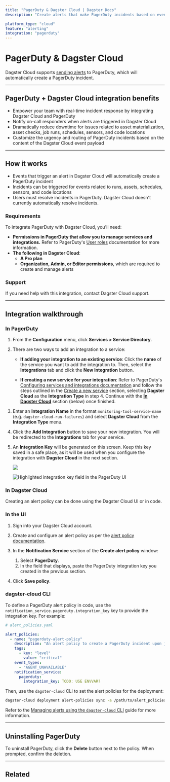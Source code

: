 ```yaml
---
title: "PagerDuty & Dagster Cloud | Dagster Docs"
description: "Create alerts that make PagerDuty incidents based on events in Dagster Cloud."

platform_type: "cloud"
feature: "alerting"
integration: "pagerduty"
---
```


# PagerDuty & Dagster Cloud

<ApplicableDagsterProduct />

Dagster Cloud supports [sending alerts](/dagster-cloud/managing-deployments/alerts) to PagerDuty, which will automatically create a PagerDuty incident.

---

## PagerDuty + Dagster Cloud integration benefits

- Empower your team with real-time incident response by integrating Dagster Cloud and PagerDuty
- Notify on-call responders when alerts are triggered in Dagster Cloud
- Dramatically reduce downtime for issues related to asset materialization, asset checks, job runs, schedules, sensors, and code locations
- Customize the urgency and routing of PagerDuty incidents based on the content of the Dagster Cloud event payload

---

## How it works

- Events that trigger an alert in Dagster Cloud will automatically create a PagerDuty incident
- Incidents can be triggered for events related to runs, assets, schedules, sensors, and code locations
- Users must resolve incidents in PagerDuty. Dagster Cloud doesn't currently automatically resolve incidents.

### Requirements

To integrate PagerDuty with Dagster Cloud, you'll need:

- **Permissions in PagerDuty that allow you to manage services and integrations.** Refer to PagerDuty's [User roles](https://support.pagerduty.com/docs/user-roles) documentation for more information.
- **The following in Dagster Cloud**:
  - **A Pro plan**
  - **Organization, Admin, or Editor permissions**, which are required to create and manage alerts

### Support

If you need help with this integration, contact Dagster Cloud support.

---

## Integration walkthrough

### In PagerDuty

1. From the **Configuration** menu, click **Services > Service Directory**.

2. There are two ways to add an integration to a service:

   - **If adding your integration to an existing service**: Click the **name** of the service you want to add the integration to. Then, select the **Integrations** tab and click the **New Integration** button.

   - **If creating a new service for your integration**: Refer to PagerDuty's [Configuring services and integrations documentation](https://support.pagerduty.com/docs/services-and-integrations#section-configuring-services-and-integrations) and follow the steps outlined in the [Create a new service](https://support.pagerduty.com/docs/services-and-integrations#section-create-a-new-service) section, selecting **Dagster Cloud** as the **Integration Type** in step 4. Continue with the [**In Dagster Cloud**](#in-dagster-cloud) section (below) once finished.

3. Enter an **Integration Name** in the format `monitoring-tool-service-name` (e.g. `dagster-cloud-run-failures`) and select **Dagster Cloud** from the **Integration Type** menu.

4. Click the **Add Integration** button to save your new integration. You will be redirected to the **Integrations** tab for your service.

5. An **Integration Key** will be generated on this screen. Keep this key saved in a safe place, as it will be used when you configure the integration with **Dagster Cloud** in the next section.

   ![](https://pdpartner.s3.amazonaws.com/ig-template-copy-integration-key.png)
   <!-- ![Highlighted integration key field in the PagerDuty UI](/images/dagster-cloud/alerts/pagerduty-integration-key.png) -->

   <Image
   alt="Highlighted integration key field in the PagerDuty UI"
   src="/images/dagster-cloud/alerts/pagerduty-integration-key.png"
   width={1920}
   height={1015}
   />

### In Dagster Cloud

Creating an alert policy can be done using the Dagster Cloud UI or in code.

<TabGroup>
<TabItem name="In the UI">

### In the UI

1. Sign into your Dagster Cloud account.

2. Create and configure an alert policy as per the [alert policy documentation](/dagster-cloud/managing-deployments/alerts#creating-alert-policies).

3. In the **Notification Service** section of the **Create alert policy** window:

   1. Select **PagerDuty**.
   2. In the field that displays, paste the PagerDuty integration key you created in the previous section.

4. Click **Save policy**.

</TabItem>
<TabItem name="dagster-cloud CLI">

### dagster-cloud CLI

To define a PagerDuty alert policy in code, use the `notification_service.pagerduty.integration_key` key to provide the integration key. For example:

```yaml file=/dagster_cloud/alerts/pagerduty_policy.yaml
# alert_policies.yaml

alert_policies:
  - name: "pagerduty-alert-policy"
    description: "An alert policy to create a PagerDuty incident upon job failure."
    tags:
      - key: "level"
        value: "critical"
    event_types:
      - "AGENT_UNAVAILABLE"
    notification_service:
      pagerduty:
        integration_key: TODO: USE ENVVAR?
```

Then, use the `dagster-cloud` CLI to set the alert policies for the deployment:

```bash file=/dagster_cloud/alerts/cli_commands.yaml startafter=start_set_alerts endbefore=end_set_alerts
dagster-cloud deployment alert-policies sync -a /path/to/alert_policies.yaml
```

Refer to the [Managing alerts using the `dagster-cloud` CLI](/dagster-cloud/managing-deployments/alerts/managing-alerts-cli) guide for more information.

</TabItem>
</TabGroup>

---

## Uninstalling PagerDuty

To uninstall PagerDuty, click the **Delete** button next to the policy. When prompted, confirm the deletion.

---

## Related

<ArticleList>
  <ArticleListItem
    title="Dagster Cloud alerts"
    href="/dagster-cloud/managing-deployments/alerts"
  ></ArticleListItem>
  <ArticleListItem
    title="Managing alerts in Dagster Cloud"
    href="/dagster-cloud/managing-deployments/alerts/managing-alerts-in-ui"
  ></ArticleListItem>
  <ArticleListItem
    title="Managing alerts using the dagster-cloud CLI"
    href="/dagster-cloud/managing-deployments/alerts/managing-alerts-cli"
  ></ArticleListItem>
  <ArticleListItem
    title="Deployment settings"
    href="/dagster-cloud/managing-deployments/deployment-settings-reference"
  ></ArticleListItem>
  <ArticleListItem
    title="dagster-cloud CLI"
    href="/dagster-cloud/managing-deployments/dagster-cloud-cli"
  ></ArticleListItem>
  <ArticleListItem
    title="dagster_cloud.yaml"
    href="/dagster-cloud/managing-deployments/dagster-cloud-yaml"
  ></ArticleListItem>
</ArticleList>
